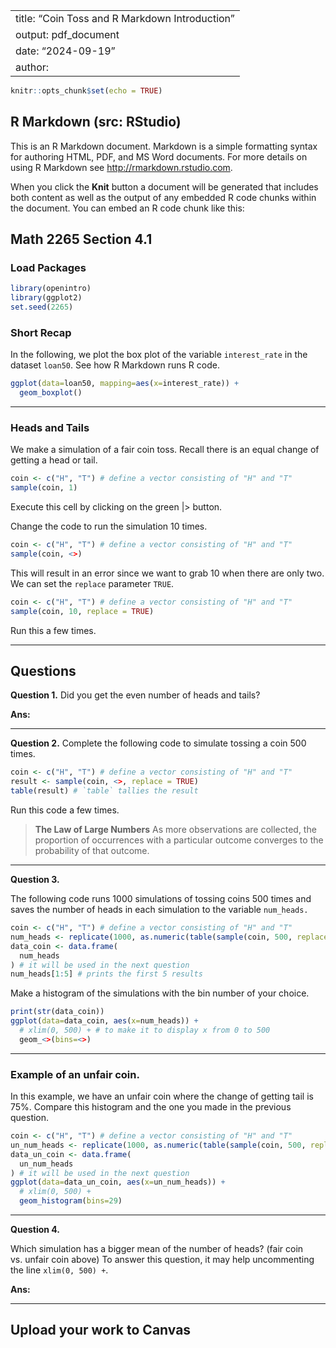 

---
title: "Coin Toss and R Markdown Introduction"
output: pdf_document
date: "2024-09-19"
author: <your name>
---

```r
knitr::opts_chunk$set(echo = TRUE)
```

## R Markdown (src: RStudio)

This is an R Markdown document. Markdown is a simple formatting syntax for authoring HTML, PDF, and MS Word documents. For more details on using R Markdown see <http://rmarkdown.rstudio.com>.

When you click the **Knit** button a document will be generated that includes both content as well as the output of any embedded R code chunks within the document. You can embed an R code chunk like this:

## Math 2265 Section 4.1

### Load Packages

```r
library(openintro)
library(ggplot2)
set.seed(2265)
```

### Short Recap

In the following, we plot the box plot of the variable `interest_rate` in the dataset `loan50`. See how R Markdown runs R code. 

```r
ggplot(data=loan50, mapping=aes(x=interest_rate)) +
  geom_boxplot()
```

---

### Heads and Tails

We make a simulation of a fair coin toss. Recall there is an equal change of getting a head or tail. 

```r
coin <- c("H", "T") # define a vector consisting of "H" and "T"
sample(coin, 1)
```

Execute this cell by clicking on the green |> button. 

Change the code to run the simulation 10 times.

```r
coin <- c("H", "T") # define a vector consisting of "H" and "T"
sample(coin, <>)
```
This will result in an error since we want to grab 10 when there are only two. We can set the `replace` parameter `TRUE`. 

```r
coin <- c("H", "T") # define a vector consisting of "H" and "T"
sample(coin, 10, replace = TRUE)
```

Run this a few times. 

---

## Questions

**Question 1.** Did you get the even number of heads and tails? 

**Ans:** 

---

**Question 2.** Complete the following code to simulate tossing a coin 500 times. 

```r
coin <- c("H", "T") # define a vector consisting of "H" and "T"
result <- sample(coin, <>, replace = TRUE)
table(result) # `table` tallies the result  
```

Run this code a few times. 

> **The Law of Large Numbers**
> As more observations are collected, the proportion of occurrences with a particular outcome converges to the probability of that outcome.

---

**Question 3.**

The following code runs 1000 simulations of tossing coins 500 times and saves the number of heads in each simulation to the variable `num_heads.` 

```r
coin <- c("H", "T") # define a vector consisting of "H" and "T"
num_heads <- replicate(1000, as.numeric(table(sample(coin, 500, replace = TRUE))[1]))
data_coin <- data.frame(
  num_heads
) # it will be used in the next question
num_heads[1:5] # prints the first 5 results
```

Make a histogram of the simulations with the bin number of your choice.

```r
print(str(data_coin))
ggplot(data=data_coin, aes(x=num_heads)) +
  # xlim(0, 500) + # to make it to display x from 0 to 500
  geom_<>(bins=<>)
```

---

### Example of an unfair coin. 

In this example, we have an unfair coin where the change of getting tail is 75%. Compare this histogram and the one you made in the previous question. 

```r
coin <- c("H", "T") # define a vector consisting of "H" and "T"
un_num_heads <- replicate(1000, as.numeric(table(sample(coin, 500, replace = TRUE, prob=c(0.25,0.75)))[1]))
data_un_coin <- data.frame(
  un_num_heads
) # it will be used in the next question
ggplot(data=data_un_coin, aes(x=un_num_heads)) +
  # xlim(0, 500) + 
  geom_histogram(bins=29) 
```

---

**Question 4.**

Which simulation has a bigger mean of the number of heads? (fair coin vs. unfair coin above) 
To answer this question, it may help uncommenting the line `xlim(0, 500) + `.

**Ans:** 

---

## Upload your work to Canvas

